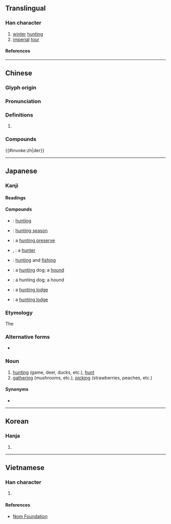 {{character info/new}}
==Translingual==

===Han character===
{{Han char|rn=94|rad=犬|as=06|sn=9|four=43242|canj=KHJDI|ids=⿰犭守}}

# [[winter]] [[hunting]]
# [[imperial]] [[tour]]

====References====
{{Han ref|kx=0711.040|dkj=20390|dj=1123.040|hdz=21346.050|uh=72E9}}

----

==Chinese==
{{zh-forms}}

===Glyph origin===
{{Han etym}}

===Pronunciation===
{{zh-pron
|m=shòu
|c=sau2,sau3
|mc=y
|oc=y
|ma=
|cat=n
}}

===Definitions===
{{zh-hanzi}}

# {{rfdef|lang=zh}}

===Compounds===
{{#invoke:zh|der}}

----

==Japanese==

===Kanji===
{{ja-kanji|grade=c|rs=犬06}}

====Readings====
{{ja-readings
|goon=しゅ
|kanon=しゅう
|kun=か-る, か-り, かり-
}}

====Compounds====
{{der-top|Compounds}}
* {{ja-r|狩%猟|しゅ%りょう}}: [[hunting]]
* {{ja-r|狩%猟%期|しゅ%りょう%き}}: [[hunting season]]
* {{ja-r|狩%猟%場|しゅ%りょう%ば}}: a [[hunting preserve]]
* {{ja-r|狩%人|かり%うど}}, {{ja-r|狩人|かりゅうど}}: a [[hunter]]
* {{ja-r|狩%漁|しゅ%ぎょ}}: [[hunting]] and [[fishing]]
{{der-mid}}
* {{ja-r|狩%犬|かり%いぬ}}: a [[hunting]] dog; a [[hound]]
* {{ja-r|狩%猟%犬|しゅ%りょう%けん}}: a hunting dog; a hound
* {{ja-r|狩り小%屋|かりこ%や}}: a [[hunting lodge]]
* {{ja-r|狩%猟 小%屋|しゅ%りょう こ%や}}: a [[hunting lodge]]
{{der-bottom}}

===Etymology===
{{ja-kanjitab|かり|yomi=k}}

The {{ja-etym-renyokei|狩る|かる}}

===Alternative forms===
* {{ja-r|狩り|かり}}

===Noun===
{{ja-noun|かり}}

# [[hunting]] (game, deer, ducks, etc.), [[hunt]]
# [[gathering]] (mushrooms, etc.), [[picking]] (strawberries, peaches, etc.)

====Synonyms====
* {{ja-r|猟|りょう}}

----

==Korean==

===Hanja===
{{ko-hanja|수}}

# {{defn|lang=ko|sort=犬06}}

----

==Vietnamese==

===Han character===
{{vi-readings|rs=犬06|reading=thú}}

# {{defn|lang=vi|sort=犬06}}

====References====
* [http://nomfoundation.org/common/nom_details.php?codepoint=72e9 Nom Foundation]